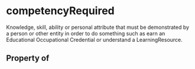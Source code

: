 # competencyRequired

Knowledge, skill, ability or personal attribute that must be demonstrated by a person or other entity in order to do something such as earn an Educational Occupational Credential or understand a LearningResource.

## Property of



